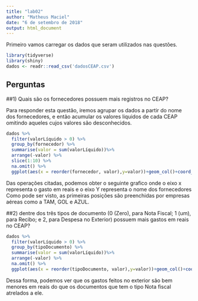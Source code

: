 ---
title: "lab02"
author: "Matheus Maciel"
date: "6 de setembro de 2018"
output: html_document
---

Primeiro vamos carregar os dados que seram utilizados nas questões.

```{r,echo=TRUE}
library(tidyverse)
library(shiny)
dados <- readr::read_csv('dadosCEAP.csv')
```


## Perguntas

##1) Quais são os fornecedores  possuem mais registros no CEAP?

Para responder esta questão, iremos agrupar os dados a partir do nome dos fornecedores, e então acumular os valores liquidos de cada CEAP omitindo aqueles cujos valores são desconhecidos. 

```{r,echo=TRUE}

dados %>%
  filter(valorLíquido > 0) %>%
  group_by(fornecedor) %>%
  summarise(valor = sum(valorLíquido))%>%
  arrange(-valor) %>%
  slice(1:10) %>%
  na.omit() %>%
  ggplot(aes(x = reorder(fornecedor, valor),y=valor))+geom_col()+coord_flip()+labs(title="Principais fornecedores",x = "fornecedor",y = "gastos em reais")
```

Das operações citadas, podemos obter o seguinte grafico onde o eixo x representa o gasto em reais e o eixo Y representa o nome dos fornecedores Como pode ser visto, as primeiras posições são preenchidas por empresas aéreas como a TAM, GOL e AZUL.


##2) dentre dos três tipos de documento (0 (Zero), para Nota Fiscal; 1 (um), para Recibo; e 2, para Despesa no Exterior)  possuem mais gastos em reais no CEAP?

```{r,echo=TRUE}

dados %>%
  filter(valorLíquido > 0) %>%
  group_by(tipoDocumento) %>%
  summarise(valor = sum(valorLíquido))%>%
  arrange(-valor) %>%
  na.omit() %>%
  ggplot(aes(x = reorder(tipoDocumento, valor),y=valor))+geom_col()+coord_flip()+labs(title="Principais tipos de documento",x = "tipos",y = "gastos em reais")
```

Dessa forma, podemos ver que os gastos feitos no exterior são bem menores em reais do que os documentos que tem o tipo Nota fiscal atrelados a ele. 

